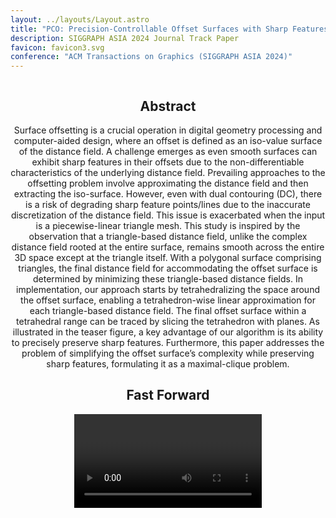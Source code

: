 ```yaml
---
layout: ../layouts/Layout.astro
title: "PCO: Precision-Controllable Offset Surfaces with Sharp Features"
description: SIGGRAPH ASIA 2024 Journal Track Paper
favicon: favicon3.svg
conference: "ACM Transactions on Graphics (SIGGRAPH ASIA 2024)"
---
```






<Header
  title={frontmatter.title}
  authors={[
    {
      name: "Lei Wang",
      url: "https://alan-leo-wong.github.io/",
      institution: "Shandong University"
    },
    {
      name: "Xudong Wang",
      url: "#",
      institution: "Shandong University"
    },
    {
      name: "Pengfei Wang",
      url: "https://pengfei.me/",
      institution: "Shandong University"
    },
    {
      name: "Shuangmin Chen",
      url: "#",
      institution: "Qingdao University of Science and Technology",
      notes: ["†"],
    },
    {
      name: "Shiqing Xin",
      url: "https://irc.cs.sdu.edu.cn/~shiqing/index.html",
      institution: "Shandong University"
    },
    {
      name: "Jiong Guo",
      url: "https://scholar.google.com.sg/citations?user=4rjuV8YAAAAJ&hl=en",
      institution: "Shandong University"
    },
    {
      name: "Wenping Wang",
      url: "https://engineering.tamu.edu/cse/profiles/Wang-Wenping.html",
      institution: "Texas A&M University"
    },
    {
      name: "Changhe Tu",
      url: "https://irc.cs.sdu.edu.cn/~chtu/index.html",
      institution: "Shandong University",
    },
  ]}
  conference={frontmatter.conference}
  notes={[
    {
      symbol: "†",
      text: "Corresponding Author",
    },
  ]}
  links={[
    {
      name: "Paper (54.3Mb)",
      url: "https://media.githubusercontent.com/media/Alan-Leo-Wong/SIGASIA24-PCO-ProjectPage/refs/heads/main/src/assets/PCO___SigAsia_2024_.pdf?download=true",
      icon: "fa-solid:file-pdf",
    },
    {
      name: "Paper - Low res (4.78Mb)",
      url: "https://media.githubusercontent.com/media/Alan-Leo-Wong/SIGASIA24-PCO-ProjectPage/refs/heads/main/src/assets/PCO___SigAsia_2024_low_res.pdf?download=true",
      icon: "fa-solid:file-pdf",
    },
    {
      name: "Supplementary Material (35.2Mb)",
      url: "https://media.githubusercontent.com/media/Alan-Leo-Wong/SIGASIA24-PCO-ProjectPage/refs/heads/main/src/assets/SIGA24_PCO_Supp.pdf",
      icon: "fa-solid:file-pdf",
    },
    {
      name: "Code - Coming soon",
      url: "",
      icon: "mdi:github",
    }
  ]}
  logos={[
    {
      src: "https://media.githubusercontent.com/media/Alan-Leo-Wong/SIGASIA24-PCO-ProjectPage/refs/heads/main/src/assets/Logo_SDU.png",
      url: "https://www.en.sdu.edu.cn/",
    },
    {
      src: "https://media.githubusercontent.com/media/Alan-Leo-Wong/SIGASIA24-PCO-ProjectPage/refs/heads/main/src/assets/Logo_QUST.png",
      url: "https://en.qust.edu.cn/",
    },
    {
      src: "https://media.githubusercontent.com/media/Alan-Leo-Wong/SIGASIA24-PCO-ProjectPage/refs/heads/main/src/assets/Logo_TAMU.png",
      url: "https://www.tamu.edu/",
    }
  ]}
  />

<HighlightedSection>

<Figure>
    <Image source={teaser} altText="Teaser figure." />
</Figure>

## Abstract

Surface offsetting is a crucial operation in digital geometry processing and computer-aided design, where an offset is defined as an iso-value surface of the distance field. A challenge emerges as even smooth surfaces can exhibit sharp features in their offsets due to the non-differentiable characteristics of the underlying distance field.
Prevailing approaches to the offsetting problem involve approximating the distance field and then extracting the iso-surface. However, even with dual contouring (DC), there is a risk of degrading sharp feature points/lines due to the inaccurate discretization of the distance field. This issue is exacerbated when the input is a piecewise-linear triangle mesh.
This study is inspired by the observation that a triangle-based distance field, unlike the complex distance field rooted at the entire surface, remains smooth across the entire 3D space except at the triangle itself. With a polygonal surface comprising <LaTeX inline formula="n" /> triangles, the final distance field for accommodating the offset surface is determined by minimizing these <LaTeX inline formula="n" /> triangle-based distance fields.
In implementation, our approach starts by tetrahedralizing the space around the offset surface, enabling a tetrahedron-wise linear approximation for each triangle-based distance field. The final offset surface within a tetrahedral range can be traced by slicing the tetrahedron with planes.
As illustrated in the teaser figure, a key advantage of our algorithm is its ability to precisely preserve sharp features.
Furthermore, this paper addresses the problem of simplifying the offset surface’s complexity while preserving sharp features, formulating it as a maximal-clique problem.

</HighlightedSection>

## Fast Forward

<Video source={outside} />

## What is this paper about?
The offset at a distance can be considered a specific case of the Minkowski operation, widely explored in mathematical morphology. 
This process computes the offset surface by allowing a sphere to traverse with its center lying on the surface: 
<Figure>
    <Image source={offset_intro} altText="Offset definition." />
</Figure>
It can be observed that even smooth surfaces may exhibit sharp features in their offsets due to the non-differential characteristics of the underlying distance field.
So we introduce the **PCO** for generating offset surface with sharp features. 

The research presented in this paper is driven by an insightful observation: 
A distance field derived from individual triangles, as opposed to one given by the entire surface, remains smooth throughout the 3D space, 
with irregularities appearing only at the triangles themselves. 
This inherent smoothness of a triangle-based distance field enables us to divide the space into small units and apply a linear approximation within each unit. 
It is important to highlight that this piecewise linear approximation method is effective provided that the units are sufficiently small.
Based on the fact that the actual distance field of the entire surface, necessary for creating the offset, 
can be constructed by minimizing across all the triangle-based distance fields.
In contrast, traditional isosurface extraction methods, which treat the boundary curve collectively, often struggle to accurately represent sharp features.
<Figure caption="left: traditional isosurface extraction methods, right: our method. Feature points are highlighted in windows.">
    <Image source={insight} altText="insight" />
</Figure>

Moreover, we recommend merging the <LaTeX inline formula="n" /> triangles, the final distance field for accommodating the offset surface is determined by minimizing these <LaTeX inline formula="n" /> fields, tetrahedron by tetrahedron, to simplify the complexity of the offset surface while maintaining the integrity of sharp features. 
This process can be formulated as a maximal-clique problem.

### Pipeline
<Figure caption="The pipeline of our algorithm is demonstrated using an example on the fertility model (a), shrunk by 0.5\%">
    <Image source={pipeline} altText="pipeline of our algorithm" />
</Figure>

## Some results

### Gallery
A gallery of our feature-preserving offsetting results from inputs of freeform and CAD models:
<Figure>
    <Image source={gallery} altText="Teaser figure." />
</Figure>

### Datasets validation
We validate the effectiveness on extensive datasets with complex, often defect-laden meshes: **Thingi10K** and **ABC**.
The average values of relative Chamfer distance and Hausdorff distance are generally below <LaTeX inline formula="10^{-1}" />, 
average normal deviation values are predominantly within <LaTeX inline formula="[0^\circ, 5^\circ]" />, 
and most N-Scores approach <LaTeX inline formula="100\%" />, with all exceeding <LaTeX inline formula="60\%" />.
The runtime performance depends on the complexity of the input mesh, but the total time remains under <LaTeX inline formula="10^{3}" /> seconds even for meshes with millions of triangles.
<TwoColumns>
  <Figure slot="left" caption="Statistical results of our method on Thingi10K.">
    <Image source={datasets_1} altText="Statistical results of our method on Thingi10K." />
  </Figure>
  <Figure slot="right" caption="Statistical results of our method on a subset of ABC.">
    <Image source={datasets_2} altText="Statistical results of our method on a subset of ABC." />
  </Figure>
</TwoColumns>

### Robustness validation
Our method efficiently recovers sharp features, as indicated by the red solid lines in~(a).
Additionally, our method can handle non-manifold, self-intersecting models and ensures valid output. 
It can preserve fine details even in models with thin plates, as shown in highlighted windows in~(b) and~(c).
<Figure>
    <Image source={robustness} altText="Varying offset distance." />
</Figure>

### Varying offset distance
Regardless of the offset distance, our algorithm consistently produces the desired results while preserving sharp features, even when <LaTeX inline formula="\delta" /> increases significantly:
<Figure>
    <Image source={offset_dis} altText="Varying offset distance." />
</Figure>

### Offset comparison
To comprehensively evaluate our algorithm, we selected several state-of-the-art approaches capable of generating offset surfaces with available implementations.
Here, we illustrate three visual comparison results from three kinds of models: CAD models, thin-plate models, and models reconstructed from real raw large scan data.

#### CAD \& Thin-plate models
CAD models often exhibit prominent feature lines, thus used to test the capability of preserving sharp features.
Twisted and thin-plate models often presents challenges in preserving sharp features and correctly handling intersections when perform the offsetting process on these models.
<Figure>
    <Image source={cad_twisted} altText="Visual comparison results from CAD \& Thin-plate models." />
</Figure>

#### Models reconstructed from actual raw scans
These models always exhibit rich geometric details and have millions of faces, which presents challenges in preserving sharp features while maintaining high performance.
<Figure>
    <Image source={large_scan} altText="Visual comparison results from models reconstructed from actual raw scans." />
</Figure>

### Offset simplifaction
To explore how our simplification framework affects precision control and simplification level in offset generation, we performed experiments with varying values of 
<LaTeX inline formula="\theta" />, a hyper-parameter that regulates the similarity between two linear distance fields. 
As <LaTeX inline formula="\theta" /> increases, a greater number of linear fields can be merged, resulting in a more simplified offset mesh.

<TwoColumns>
  <Figure slot="left" caption="Highlighted differences visualize the smoothing and simplifying effects.">
    <Image source={bunny_simp} altText="simplifaction validation" />
  </Figure>
  <Figure slot="right" caption="More weak features (see highlighted windows) are eliminated when \theta becomes large.">
    <Image source={head_simp} altText="simplifaction validation" />
  </Figure>
</TwoColumns>

### Extended Framework for Opening and Closing
Offsetting (erosion and dilation) operations are foundational building blocks in morphology. 
Unlike the offsetting operation, the opening and closing operations preserve the original shape while filling the overly convex or concave parts
with a user-specified parameter. This is particularly useful in consolidating mechanical structures.

<Figure>
    <Image source={morphology} altText="Morphology operators." />
</Figure>

## Acknoledgement

```
The authors would like to thank the anonymous reviewers for their valuable comments and suggestions. 
This work is supported by National Key R\&D Program of China (2021YFB1715900), 
and National Natural Science Foundation of China (62272277, U23A20312, 62072284, 61772314, 61761136017, and 62072275).
```


## BibTeX citation

```bibtex
@article{wang2024pco,
	author = {Lei, Wang and Xudong, Wang and Pengfei, Wang and Shuangmin, Chen and Shiqing, Xin and Jiong, Guo and Wenping, Wang and Chenghe, Tu},
	title = {PCO: Precision-Controllable Offset Surfaces with Sharp Features},
	journal = {ACM Trans. Graph.},
  address = {New York, NY, USA},
  publisher = {ACM},
	year = {2024},
  month = {Oct},
  volume = {43},
  number = {6},
  doi = {10.1145/3687920}
}
```